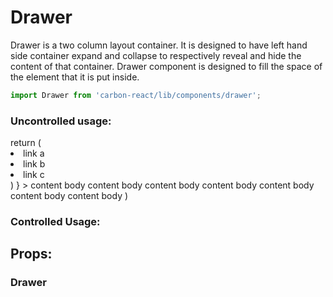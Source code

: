 
<Meta title="Design System/Drawer" />

# Drawer
Drawer is a two column layout container.
It is designed to have left hand side container expand and collapse to respectively reveal and hide the content of that container.
Drawer component is designed to fill the space of the element that it is put inside.

```javascript
import Drawer from 'carbon-react/lib/components/drawer';
```

### Uncontrolled usage:

<Preview>
  <Story name="default" parameters={{ info: { disable: true }}} >
    return (
      <Drawer
        expandedWidth='40%'
        animationSpeed={ '500ms' }
        sidebar={ (
          <ul>
            <li>link a</li>
            <li>link b</li>
            <li>link c</li>
          </ul>
        ) }
      >
        content body content body content body content body content body content body content body
      </Drawer>
    )
  </Story>
</Preview>


### Controlled Usage:

<Preview>
  <Story id="test-drawer--controlled" />
</Preview>

## Props:

### Drawer

<Props of={Drawer} />
